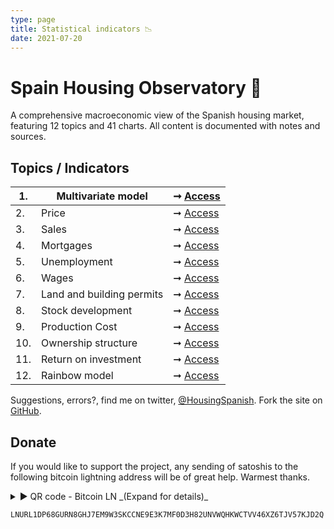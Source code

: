 ```yaml
---
type: page
title: Statistical indicators 📉
date: 2021-07-20
---
```



# Spain Housing Observatory 🔭

A comprehensive macroeconomic view of the Spanish housing market, featuring 12 topics and 41 charts. All content is documented with notes and sources.

## Topics / Indicators

| 1. | Multivariate model | ➞ [Access](posts/multivariate) |
| -- | ------------------------------- | --- |
| 2. | Price | ➞ [Access](posts/price) |
| 3. | Sales | ➞ [Access](posts/sales) |
| 4. | Mortgages | ➞ [Access](posts/credit) |
| 5. | Unemployment | ➞ [Access](posts/labor) |
| 6. | Wages | ➞ [Access](posts/wages) |
| 7. | Land and building permits | ➞ [Access](posts/land) |
| 8. | Stock development | ➞ [Access](posts/stock) |
| 9. | Production Cost | ➞ [Access](posts/cost) |
| 10. | Ownership structure | ➞ [Access](posts/ownership) |
| 11. | Return on investment | ➞ [Access](posts/roi) |
| 12. | Rainbow model | ➞ [Access](posts/rainbow) |

Suggestions, errors?, find me on twitter, [@HousingSpanish](https://twitter.com/HousingSpanish). Fork the site on [GitHub](https://github.com/galetaire/spahousing).

## Donate

If you would like to support the project, any sending of satoshis to the following bitcoin lightning address will be of great help. Warmest thanks.

<details><summary>► QR code - Bitcoin LN _(Expand for details)_</summary>
<Image src="/images/qrdonacions.png" alt="Reload adress" width={249} height={248} priority className="next-image"/>
</details>

```
LNURL1DP68GURN8GHJ7EM9W3SKCCNE9E3K7MF0D3H82UNVWQHKWCTVV46XZ6TJV57KJD2Q
```
